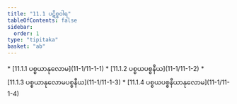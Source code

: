 ```yaml
---
title: "11.1 ပဋိစ္စဝါရ"
tableOfContents: false
sidebar:
  order: 1
type: "tipitaka"
basket: "ab"
---
```



<DynamicBreadcrumb />



<TableOfContents>
* [11.1.1 ပစ္စယာနုလောမ](11-1/11-1-1)
* [11.1.2 ပစ္စယပစ္စနီယ](11-1/11-1-2)
* [11.1.3 ပစ္စယာနုလောမပစ္စနီယ](11-1/11-1-3)
* [11.1.4 ပစ္စယပစ္စနီယာနုလောမ](11-1/11-1-4)
</TableOfContents>